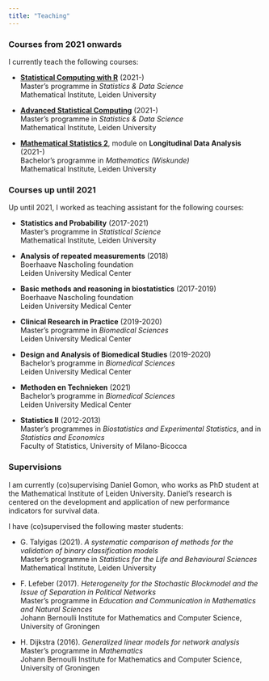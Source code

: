 ```yaml
---
title: "Teaching"
---
```


### Courses from 2021 onwards

I currently teach the following courses:

* [**Statistical Computing with R**](https://studiegids.universiteitleiden.nl/en/courses/110098/statistical-computing-with-r) (2021-)  
Master's programme in *Statistics \& Data Science*  
Mathematical Institute, Leiden University

* [**Advanced Statistical Computing**](https://studiegids.universiteitleiden.nl/en/courses/105113/advanced-statistical-computing) (2021-)  
Master's programme in *Statistics \& Data Science*  
Mathematical Institute, Leiden University

* [**Mathematical Statistics 2**](https://studiegids.universiteitleiden.nl/en/courses/109613/mathematical-statistics-2), module on **Longitudinal Data Analysis**  (2021-)  
Bachelor's programme in *Mathematics (Wiskunde)*  
Mathematical Institute, Leiden University

### Courses up until 2021

Up until 2021, I worked as teaching assistant for the following courses:

* **Statistics and Probability** (2017-2021)  
Master's programme in *Statistical Science*  
Mathematical Institute, Leiden University

* **Analysis of repeated measurements** (2018)  
Boerhaave Nascholing foundation  
Leiden University Medical Center

* **Basic methods and reasoning in biostatistics** (2017-2019)  
Boerhaave Nascholing foundation  
Leiden University Medical Center

* **Clinical Research in Practice** (2019-2020)  
Master's programme in *Biomedical Sciences*  
Leiden University Medical Center

* **Design and Analysis of Biomedical Studies** (2019-2020)  
Bachelor's programme in *Biomedical Sciences*  
Leiden University Medical Center

* **Methoden en Technieken** (2021)  
Bachelor's programme in *Biomedical Sciences*  
Leiden University Medical Center

* **Statistics II** (2012-2013)  
Master's programmes in *Biostatistics and Experimental Statistics*, and in *Statistics and Economics*  
Faculty of Statistics, University of Milano-Bicocca

### Supervisions

I am currently (co)supervising Daniel Gomon, who works as PhD student at the Mathematical Institute of Leiden University. Daniel's research is centered on the development and application of new performance indicators for survival data.

I have (co)supervised the following master students:

* G. Talyigas (2021). *A systematic comparison of methods for the validation of binary classification models*  
Master's programme in *Statistics for the Life and Behavioural Sciences*  
Mathematical Institute, Leiden University

* F. Lefeber (2017).  *Heterogeneity for the Stochastic Blockmodel and the Issue of Separation in Political Networks*  
Master's programme in *Education and Communication in Mathematics and Natural Sciences*  
Johann Bernoulli Institute for Mathematics and Computer Science, University of Groningen

* H. Dijkstra (2016). *Generalized linear models for network analysis*  
Master's programme in *Mathematics*  
Johann Bernoulli Institute for Mathematics and Computer Science, University of Groningen
